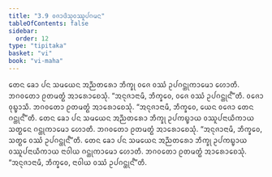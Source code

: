```yaml
---
title: "3.9 ᩅᨩᩣᨴᩦᩈᩩᩅᩔᩪᨸᨣᨾᨶ"
tableOfContents: false
sidebar:
  order: 12
type: "tipitaka"
basket: "vi"
book: "vi-maha"
---
```



<DynamicBreadcrumb />

<Division number="203" book="vi-maha">

<Paragraph number="906" book="vi-maha">
ᨲᩮᨶ ᨡᩮᩣ ᨸᨶ ᩈᨾᨿᩮᨶ ᩋᨬ᩠ᨬᨲᩁᩮᩣ ᨽᩥᨠ᩠ᨡᩩ ᩅᨩᩮ ᩅᩔᩴ ᩏᨸᨣᨶ᩠ᨲᩩᨠᩣᨾᩮᩣ ᩉᩮᩣᨲᩥ. ᨽᨣᩅᨲᩮᩣ ᩑᨲᨾᨲ᩠ᨳᩴ ᩋᩣᩁᩮᩣᨧᩮᩈᩩᩴ. “ᩋᨶᩩᨩᩣᨶᩣᨾᩥ, ᨽᩥᨠ᩠ᨡᩅᩮ, ᩅᨩᩮ ᩅᩔᩴ ᩏᨸᨣᨶ᩠ᨲᩩᨶ᩺”ᨲᩥ. ᩅᨩᩮᩣ ᩅᩩᨭ᩠ᨮᩣᩈᩥ. ᨽᨣᩅᨲᩮᩣ ᩑᨲᨾᨲ᩠ᨳᩴ ᩋᩣᩁᩮᩣᨧᩮᩈᩩᩴ. “ᩋᨶᩩᨩᩣᨶᩣᨾᩥ, ᨽᩥᨠ᩠ᨡᩅᩮ, ᨿᩮᨶ ᩅᨩᩮᩣ ᨲᩮᨶ ᨣᨶ᩠ᨲᩩᨶ᩺”ᨲᩥ.
</Paragraph>

<Paragraph number="907" book="vi-maha">
ᨲᩮᨶ ᨡᩮᩣ ᨸᨶ ᩈᨾᨿᩮᨶ ᩋᨬ᩠ᨬᨲᩁᩮᩣ ᨽᩥᨠ᩠ᨡᩩ ᩏᨸᨠᨭ᩠ᨮᩣᨿ ᩅᩔᩪᨸᨶᩣᨿᩥᨠᩣᨿ ᩈᨲ᩠ᨳᩮᨶ ᨣᨶ᩠ᨲᩩᨠᩣᨾᩮᩣ ᩉᩮᩣᨲᩥ. ᨽᨣᩅᨲᩮᩣ ᩑᨲᨾᨲ᩠ᨳᩴ ᩋᩣᩁᩮᩣᨧᩮᩈᩩᩴ. “ᩋᨶᩩᨩᩣᨶᩣᨾᩥ, ᨽᩥᨠ᩠ᨡᩅᩮ, ᩈᨲ᩠ᨳᩮ ᩅᩔᩴ ᩏᨸᨣᨶ᩠ᨲᩩᨶ᩺”ᨲᩥ.
</Paragraph>

<Paragraph number="908" book="vi-maha">
ᨲᩮᨶ ᨡᩮᩣ ᨸᨶ ᩈᨾᨿᩮᨶ ᩋᨬ᩠ᨬᨲᩁᩮᩣ ᨽᩥᨠ᩠ᨡᩩ ᩏᨸᨠᨭ᩠ᨮᩣᨿ ᩅᩔᩪᨸᨶᩣᨿᩥᨠᩣᨿ ᨶᩣᩅᩤᨿ ᨣᨶ᩠ᨲᩩᨠᩣᨾᩮᩣ ᩉᩮᩣᨲᩥ. ᨽᨣᩅᨲᩮᩣ ᩑᨲᨾᨲ᩠ᨳᩴ ᩋᩣᩁᩮᩣᨧᩮᩈᩩᩴ. “ᩋᨶᩩᨩᩣᨶᩣᨾᩥ, ᨽᩥᨠ᩠ᨡᩅᩮ, ᨶᩣᩅᩤᨿ ᩅᩔᩴ ᩏᨸᨣᨶ᩠ᨲᩩᨶ᩺”ᨲᩥ.
</Paragraph>
</Division>